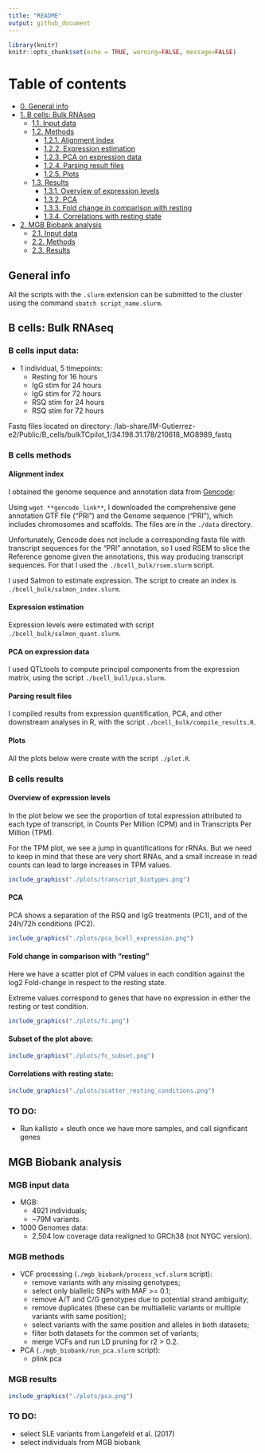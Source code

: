 ```yaml
---
title: "README"
output: github_document
---
```


```r
library(knitr)
knitr::opts_chunk$set(echo = TRUE, warning=FALSE, message=FALSE)
```

# Table of contents

- [0. General info](##general-info)
- [1. B cells: Bulk RNAseq](##b-cells:-bulk-rnaseq)
  - [1.1. Input data](###b-cells-input-data)
  - [1.2. Methods](###b-cells-methods)
    - [1.2.1. Alignment index](####alignment-index)
    - [1.2.2. Expression estimation](####expression-estimation)
    - [1.2.3. PCA on expression data](####pca-on-expression-data)
    - [1.2.4. Parsing result files](####parsing-result-files)
    - [1.2.5. Plots](####plots)
  - [1.3. Results](###b-cells-results)
    - [1.3.1. Overview of expression levels](####overview-of-expression-levels)
    - [1.3.2. PCA](####pca)
    - [1.3.3. Fold change in comparison with resting](####fold-change-in-comparison-with-resting)
    - [1.3.4. Correlations with resting state](####correlations-with-resting-state)
- [2. MGB Biobank analysis](##mgb-biobank-analysis)
  - [2.1. Input data](###mgb-input-data)
  - [2.2. Methods](###mgb-method)
  - [2.3. Results](###mgb-results)

    

## General info

All the scripts with the `.slurm` extension can be submitted to the cluster using the command `sbatch script_name.slurm`.


## B cells: Bulk RNAseq

### B cells input data:

- 1 individual, 5 timepoints:
  - Resting for 16 hours
  - IgG stim for 24 hours
  - IgG stim for 72 hours
  - RSQ stim for 24 hours
  - RSQ stim for 72 hours
  
Fastq files located on directory:
/lab-share/IM-Gutierrez-e2/Public/B_cells/bulkTCpilot_1/34.198.31.178/210618_MG8989_fastq

### B cells methods

#### Alignment index

I obtained the genome sequence and annotation data from [Gencode](https://www.gencodegenes.org/human/release_38.html):

Using `wget **gencode_link**`, I downloaded the comprehensive gene annotation GTF file ("PRI") and the Genome sequence ("PRI"), which includes chromosomes and scaffolds. The files are in the `./data` directory.

Unfortunately, Gencode does not include a corresponding fasta file with transcript sequences for the "PRI" annotation, so I used RSEM to slice the Reference genome given the annotations, this way producing transcript sequences. For that I used the `./bcell_bulk/rsem.slurm` script.

I used Salmon to estimate expression. The script to create an index is `./bcell_bulk/salmon_index.slurm`.


#### Expression estimation

Expression levels were estimated with script `./bcell_bulk/salmon_quant.slurm`.

#### PCA on expression data

I used QTLtools to compute principal components from the expression matrix, using the script `./bcell_bull/pca.slurm`.

#### Parsing result files

I compiled results from expression quantification, PCA, and other downstream analyses in R, with the script `./bcell_bulk/compile_results.R`.


#### Plots

All the plots below were create with the script `./plot.R`.


### B cells results

#### Overview of expression levels

In the plot below we see the proportion of total expression attributed to each type of transcript, in Counts Per Million (CPM) and in Transcripts Per Million (TPM).

For the TPM plot, we see a jump in quantifications for rRNAs. But we need to keep in mind that these are very short RNAs, and a small increase in read counts can lead to large increases in TPM values.

```r
include_graphics("./plots/transcript_biotypes.png")
```

#### PCA

PCA shows a separation of the RSQ and IgG treatments (PC1), and of the 24h/72h conditions (PC2).

```r
include_graphics("./plots/pca_bcell_expression.png")
```

#### Fold change in comparison with "resting"

Here we have a scatter plot of CPM values in each condition against the log2 Fold-change in respect to the resting state.

Extreme values correspond to genes that have no expression in either the resting or test condition.

```r
include_graphics("./plots/fc.png")
```

#### Subset of the plot above:

```r
include_graphics("./plots/fc_subset.png")
```

#### Correlations with resting state:

```r
include_graphics("./plots/scatter_resting_conditions.png")
```

### TO DO:

- Run kallisto + sleuth once we have more samples, and call significant genes



## MGB Biobank analysis

### MGB input data

- MGB: 
  - 4921 individuals;
  - ~79M variants.

- 1000 Genomes data:
  - 2,504 low coverage data realigned to GRCh38 (not NYGC version).

### MGB methods

- VCF processing (`./mgb_biobank/process_vcf.slurm` script):
  - remove variants with any missing genotypes;
  - select only biallelic SNPs with MAF >= 0.1;
  - remove A/T and C/G genotypes due to potential strand ambiguity;
  - remove duplicates (these can be multiallelic variants or multiple variants with same position);
  - select variants with the same position and alleles in both datasets;
  - filter both datasets for the common set of variants;
  - merge VCFs and run LD pruning for r2 > 0.2.

- PCA (`./mgb_biobank/run_pca.slurm` script):
  - plink pca


### MGB results


```r
include_graphics("./plots/pca.png")
```




### TO DO:

- select SLE variants from Langefeld et al. (2017)
- select individuals from MGB biobank





